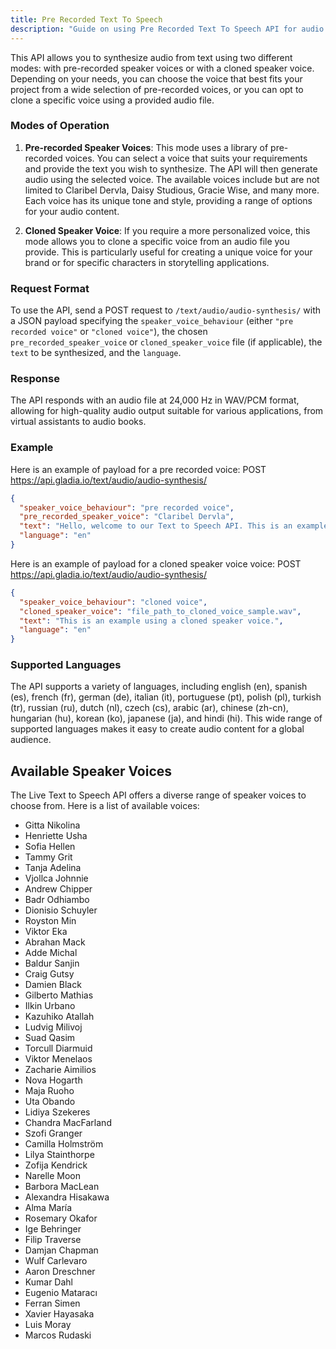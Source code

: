 ```yaml
---
title: Pre Recorded Text To Speech
description: "Guide on using Pre Recorded Text To Speech API for audio synthesis from text."
---
```


This API allows you to synthesize audio from text using two different modes: with pre-recorded speaker voices or with a cloned speaker voice. 
Depending on your needs, you can choose the voice that best fits your project from a wide selection of pre-recorded voices, 
or you can opt to clone a specific voice using a provided audio file.

### Modes of Operation

1. **Pre-recorded Speaker Voices**:
This mode uses a library of pre-recorded voices. 
You can select a voice that suits your requirements and provide the text you wish to synthesize. 
The API will then generate audio using the selected voice. 
The available voices include but are not limited to Claribel Dervla, Daisy Studious, Gracie Wise, and many more. 
Each voice has its unique tone and style, providing a range of options for your audio content.

2. **Cloned Speaker Voice**: 
If you require a more personalized voice, this mode allows you to clone a specific voice from an audio file you provide. 
This is particularly useful for creating a unique voice for your brand or for specific characters in storytelling applications.

### Request Format

To use the API, send a POST request to `/text/audio/audio-synthesis/` with a JSON payload specifying the `speaker_voice_behaviour` (either `"pre recorded voice"` or `"cloned voice"`), the chosen `pre_recorded_speaker_voice` or `cloned_speaker_voice` file (if applicable), the `text` to be synthesized, and the `language`.

### Response

The API responds with an audio file at 24,000 Hz in WAV/PCM format, allowing for high-quality audio output suitable for various applications, from virtual assistants to audio books.

### Example
Here is an example of payload for a pre recorded voice:
POST https://api.gladia.io/text/audio/audio-synthesis/
```json
{
  "speaker_voice_behaviour": "pre recorded voice",
  "pre_recorded_speaker_voice": "Claribel Dervla",
  "text": "Hello, welcome to our Text to Speech API. This is an example using a pre-recorded speaker voice.",
  "language": "en"
}
```
Here is an example of payload for a cloned speaker voice voice:
POST https://api.gladia.io/text/audio/audio-synthesis/
```json
{
  "speaker_voice_behaviour": "cloned voice",
  "cloned_speaker_voice": "file_path_to_cloned_voice_sample.wav",
  "text": "This is an example using a cloned speaker voice.",
  "language": "en"
}
```

### Supported Languages

The API supports a variety of languages, including english (en), spanish (es), french (fr), german (de), italian (it), portuguese (pt), polish (pl), turkish (tr), russian (ru), dutch (nl), czech (cs), arabic (ar), chinese (zh-cn), hungarian (hu), korean (ko), japanese (ja), and hindi (hi). This wide range of supported languages makes it easy to create audio content for a global audience.


## Available Speaker Voices

The Live Text to Speech API offers a diverse range of speaker voices to choose from. Here is a list of available voices:

- Gitta Nikolina
- Henriette Usha
- Sofia Hellen
- Tammy Grit
- Tanja Adelina
- Vjollca Johnnie
- Andrew Chipper
- Badr Odhiambo
- Dionisio Schuyler
- Royston Min
- Viktor Eka
- Abrahan Mack
- Adde Michal
- Baldur Sanjin
- Craig Gutsy
- Damien Black
- Gilberto Mathias
- Ilkin Urbano
- Kazuhiko Atallah
- Ludvig Milivoj
- Suad Qasim
- Torcull Diarmuid
- Viktor Menelaos
- Zacharie Aimilios
- Nova Hogarth
- Maja Ruoho
- Uta Obando
- Lidiya Szekeres
- Chandra MacFarland
- Szofi Granger
- Camilla Holmström
- Lilya Stainthorpe
- Zofija Kendrick
- Narelle Moon
- Barbora MacLean
- Alexandra Hisakawa
- Alma María
- Rosemary Okafor
- Ige Behringer
- Filip Traverse
- Damjan Chapman
- Wulf Carlevaro
- Aaron Dreschner
- Kumar Dahl
- Eugenio Mataracı
- Ferran Simen
- Xavier Hayasaka
- Luis Moray
- Marcos Rudaski